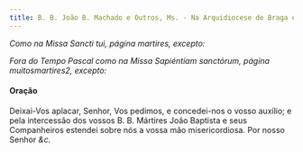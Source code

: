 ```yaml
---
title: B. B. João B. Machado e Outros, Ms. - Na Arquidiocese de Braga e noutros lugares
---
```


<em>Como na Missa Sancti tui, página martires, excepto:</em>

<em>
  Fora do Tempo Pascal como na Missa Sapiéntiam sanctórum, página
  muitosmartires2, excepto:
</em>

<h4 class="text-center">Oração</h4>
<div class="container-fluid">
  <div class="row">
    <div class="col-6 dropcaps text-justify"></div>
    <div class="col-6 dropcaps text-justify">
      Deixai-Vos aplacar, Senhor, Vos pedimos, e concedei-nos o vosso auxílio; e
      pela intercessão dos vossos B. B. Mártires João Baptista e seus
      Companheiros estendei sobre nós a vossa mão misericordiosa. Por nosso
      Senhor <em>&c.</em>
    </div>
</div>
